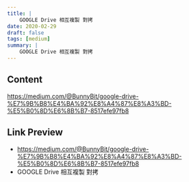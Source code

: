 ```yaml
---
title: |
    GOOGLE Drive 相互複製 對拷
date: 2020-02-29
draft: false
tags: [medium]
summary: |
    GOOGLE Drive 相互複製 對拷
---
```


## Content

https://medium.com/@BunnyBit/google-drive-%E7%9B%B8%E4%BA%92%E8%A4%87%E8%A3%BD-%E5%B0%8D%E6%8B%B7-8517efe97fb8

## Link Preview

- https://medium.com/@BunnyBit/google-drive-%E7%9B%B8%E4%BA%92%E8%A4%87%E8%A3%BD-%E5%B0%8D%E6%8B%B7-8517efe97fb8
- GOOGLE Drive 相互複製 對拷
